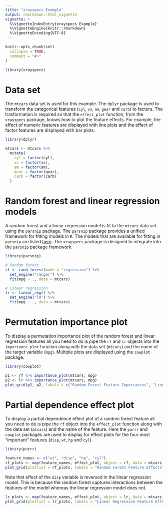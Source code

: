 ```yaml
---
title: "xrayspecs Example"
output: rmarkdown::html_vignette
vignette: >
  %\VignetteIndexEntry{xrayspecs Example}
  %\VignetteEngine{knitr::rmarkdown}
  %\VignetteEncoding{UTF-8}
---
```


```r
knitr::opts_chunk$set(
  collapse = TRUE,
  comment = "#>"
)
```

```r
library(xrayspecs)
```

# Data set

The `mtcars` data set is used for this example. The `dplyr` package is used to transform the categorical features (`cyl`, `vs`, `am`, `gear` and `carb`) to factors. The trasformation is required so that the `effect_plot` function, from the `xrayspecs` package, knows how to plot the feature effects. For example, the effect of numeric features are displayed with line plots and the effect of factor features are displayed with bar plots.

```r
library(dplyr)

mtcars <- mtcars %>% 
  mutate(
    cyl = factor(cyl),
    vs = factor(vs),
    am = factor(am),
    gear = factor(gear),
    carb = factor(carb)
  )
```

# Random forest and linear regression models

A random forest and a linear regression model is fit to the `mtcars` data set using the `parsnip` package. The `parsnip` package provides a unified framework for fitting models in `R`. The models that are available for fitting in `parsnip` are listed [here](https://tidymodels.github.io/parsnip/articles/articles/Models.html). The `xrayspecs` package is designed to integrate into the `parsnip` package framework.

```r
library(parsnip)

# Random forest
rf <- rand_forest(mode = "regression") %>% 
  set_engine("ranger") %>% 
  fit(mpg ~ ., data = mtcars)

# Linear regression
lr <- linear_reg() %>% 
  set_engine("lm") %>% 
  fit(mpg ~ ., data = mtcars)
```

# Permutation importance plot

To display a permutation importance plot of the random forest and linear regression features all you need to do is pipe the `rf` and `lr` objects into the `importance_plot` function along with the data set (`mtcars`) and the name of the target variable (`mpg`). Multiple plots are displayed using the `cowplot` package.

```r
library(cowplot)

p1 <- rf %>% importance_plot(mtcars, mpg)
p2 <- lr %>% importance_plot(mtcars, mpg)
plot_grid(p1, p2, labels = c("Random Forest Feature Importances", "Linear Regression Feature Importances"))
```

# Partial dependence effect plot

To display a partial dependence effect plot of a random forest feature all you need to do is pipe the `rf` object into the `effect_plot` function along with the data set (`mtcars`) and the name of the feature. Here the `purrr` and `cowplot` packages are used to display for effect plots for the four most "important" features (`disp`, `wt`, `hp` and `cyl`)

```r
library(purrr)

feature_names <- c("wt", "disp", "hp", "cyl")
rf_plots <- map(feature_names, effect_plot, object = rf, data = mtcars)
plot_grid(plotlist = rf_plots, labels = "Random Forest Feature Effects")
```

Note that effect of the `disp` variable is reversed in the linear regression model. This is because the random forest captures interactions between the features of the model whereas the linear regression model does not. 

```r
lr_plots <- map(feature_names, effect_plot, object = lr, data = mtcars)
plot_grid(plotlist = lr_plots, labels = "Linear Regression Feature Effects")
```

